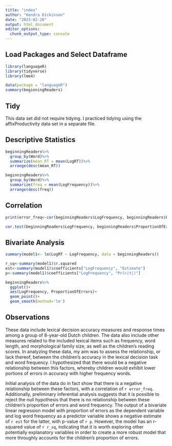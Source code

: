 ```yaml
---
title: "index"
author: "Kendra Dickinson"
date: "2023-02-20"
output: html_document
editor_options: 
  chunk_output_type: console
---
```

## Load Packages and Select Dataframe
```r
library(languageR)
library(tidyverse)
library(lme4)
```

```r
data(package = "languageR")
summary(beginningReaders)
```

## Tidy
This data set did not require tidying. I practiced tidying using the affixProductivity data set in a separate file.


## Descriptive Statistics
```r
beginningReaders%>%
  group_by(Word)%>%
  summarize(mean_RT = mean(LogRT))%>%
  arrange(desc(mean_RT))

beginningReaders%>%
  group_by(Word)%>%
  summarize(freq = mean(LogFrequency))%>%
  arrange(desc(freq))

```


## Correlation
```r
print(error_freq<-cor(beginningReaders$LogFrequency, beginningReaders$ProportionOfError))

```

```r
cor.test(beginningReaders$LogFrequency, beginningReaders$ProportionOfErrors)
```

## Bivariate Analysis
```r
summary(model1<- lm(LogRT ~ LogFrequency, data = beginningReaders))
```

```r
r_sq<-summary(model1)$r.squared
est<-summary(model1)$coefficients["LogFrequency", "Estimate"]
p<-summary(model1)$coefficients["LogFrequency", "Pr(>|t|)"]
```

```r
beginningReaders%>%
  ggplot()+
  aes(LogFrequency, ProportionOfErrors)+
  geom_point()+
  geom_smooth(method='lm')
```


## Observations
These data include lexical decision accuracy measures and response times among a group of 8-year-old Dutch children. The data also include other measures related to the included lexical items such as frequency, word length, and morphological family size, as well as the children's reading scores. In analyzing these data, my aim was to assess the relationship, or lack thereof, between the children's accuracy in the lexical decision task and word frequency. I hypothesized that there would be a negative relationship between this factors, whereby children would exhibit lower portions of errors in accuracy with higher frequency words.


Initial analysis of the data do in fact show that there is a negative relationship between these factors, with a correlation of `r error_freq`. Additionally, preliminary inferential analysis suggests that it is possible to reject the null hypothesis that there is no relationship between these children's proportion of errors and word frequency.  The output of a bivariate linear regression model with proportion of errors as the dependent variable and log word frequency as a predictor variable shows a negative estimate of `r est` for the latter, with p-value of `r p`. However, the model has an r-squared value of `r r_sq`, indicating that it is worth exploring other potentially explanatory variables in order to create a more robust model that more throughly accounts for the children's proportion of errors.





